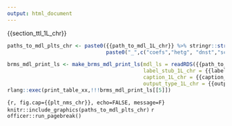 ```yaml
---
output: html_document
---
```


{{section_ttl_1L_chr}}

```r
paths_to_mdl_plts_chr <- paste0({{path_to_mdl_1L_chr}} %>% stringr::str_sub(end=-5), 
                                paste0("_",c("coefs","hetg", "dnst","sctr_plt"),".png"))
```

```r
brms_mdl_print_ls <- make_brms_mdl_print_ls(mdl_ls = readRDS({{path_to_mdl_1L_chr}}),
                                            label_stub_1L_chr = {{label_stub_1L_chr}},
                                            caption_1L_chr = {{caption_1L_chr}}, 
                                            output_type_1L_chr = {{output_type_1L_chr}}) 
rlang::exec(print_table_xx,!!!brms_mdl_print_ls[[5]])
```

```{r, fig.cap={{plt_nms_chr}}, echo=FALSE, message=F}
knitr::include_graphics(paths_to_mdl_plts_chr)
```
`r officer::run_pagebreak()`
\newpage

